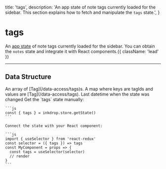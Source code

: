  title: 'tags',
  description: 'An app state of note tags currently loaded for the sidebar. This section explains how to fetch and manipulate the `tags` state.',
}

# tags

An [app state](/guides/flux-architecture) of note tags currently loaded for the sidebar.
You can obtain the `notes` state and integrate it with React components.{{ className: 'lead' }}

---

## Data Structure

<Row>
  <Col>
    <Properties>
      <Property name="all" type="Array<Tag>">
        An array of [Tag](/data-access/tags)s.
      </Property>
      <Property name="hash" type="Record<tagId, Tag>">
        A map where keys are tagIds and values are [Tag](/data-access/tags).
      </Property>
      <Property name="lastUpdatedAt" type="number">
        Last datetime when the state was changed
      </Property>
    </Properties>
  </Col>
  <Col sticky>
    Get the `tags` state manually:

    ```js
    const { tags } = inkdrop.store.getState()
    ```

    Connect the state with your React component:

    ```js
    import { useSelector } from 'react-redux'
    const selector = ({ tags }) => tags
    const MyComponent = props => {
      const tags = useSelector(selector)
      // render
    }
    ```
  </Col>
</Row>
